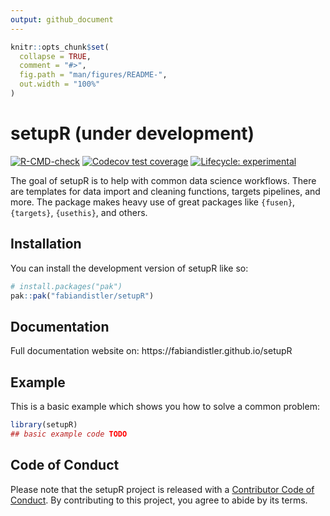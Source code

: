 ```yaml
---
output: github_document
---
```


<!-- README.md is generated from README.Rmd. Please edit that file -->

```r
knitr::opts_chunk$set(
  collapse = TRUE,
  comment = "#>",
  fig.path = "man/figures/README-",
  out.width = "100%"
)
```

# setupR (under development)

<!-- badges: start -->
[![R-CMD-check](https://github.com/fabiandistler/setupR/actions/workflows/R-CMD-check.yaml/badge.svg)](https://github.com/fabiandistler/setupR/actions/workflows/R-CMD-check.yaml)
[![Codecov test coverage](https://codecov.io/gh/fabiandistler/setupR/branch/main/graph/badge.svg)](https://app.codecov.io/gh/fabiandistler/setupR?branch=main)
[![Lifecycle: experimental](https://img.shields.io/badge/lifecycle-experimental-orange.svg)](https://lifecycle.r-lib.org/articles/stages.html#experimental)
<!-- badges: end -->

The goal of setupR is to help with common data science workflows. There are 
templates for data import and cleaning functions, targets pipelines, and more.
The package makes heavy use of great packages like `{fusen}`, `{targets}`,
`{usethis}`, and others.

## Installation

You can install the development version of setupR like so:

``` r
# install.packages("pak")
pak::pak("fabiandistler/setupR")   
```

## Documentation

Full documentation website on: https://fabiandistler.github.io/setupR

## Example

This is a basic example which shows you how to solve a common problem:

```r
library(setupR)
## basic example code TODO
```

## Code of Conduct

Please note that the setupR project is released with a [Contributor Code of Conduct](https://contributor-covenant.org/version/2/1/CODE_OF_CONDUCT.html). By contributing to this project, you agree to abide by its terms.
